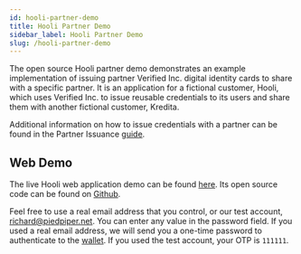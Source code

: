 ```yaml
---
id: hooli-partner-demo
title: Hooli Partner Demo
sidebar_label: Hooli Partner Demo
slug: /hooli-partner-demo
---
```



The open source Hooli partner demo demonstrates an example implementation of issuing partner Verified Inc. digital identity cards to share with a specific partner. It is an application for a fictional customer, Hooli, which uses Verified Inc. to issue reusable <Tip type="credential">credentials</Tip> to its users and share them with another fictional customer, Kredita.

Additional information on how to issue credentials with a partner can be found in the Partner Issuance [guide](/issuance-guide#partner-issuance).

## Web Demo
The live Hooli web application demo can be found [here](https://hooli-partner-web.demo.sandbox-verifiedinc.com/login). Its open source code can be found on [Github](https://github.com/VerifiedInc/Hooli-Demo-Web).

Feel free to use a real email address that you control, or our test account, richard@piedpiper.net. You can enter any value in the password field. If you used a real email address, we will send you a one-time password to authenticate to the [wallet](https://wallet.sandbox-verifiedinc.com). If you used the test account, your OTP is `111111`.
